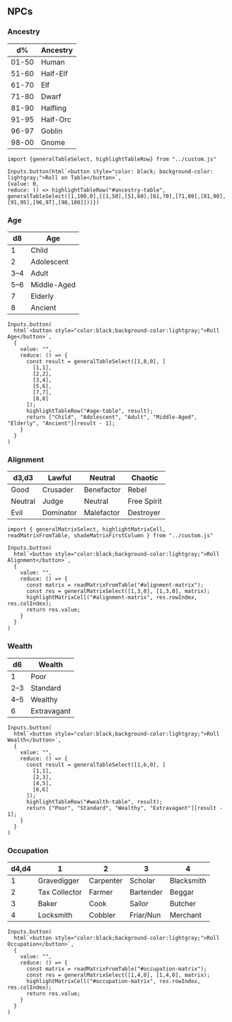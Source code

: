 ## NPCs

### Ancestry

:::{#ancestry-table}

| **d%** | **Ancestry** |
|--------|--------------|
| 01-50  | Human        |
| 51-60  | Half-Elf     |
| 61-70  | Elf          |
| 71-80  | Dwarf        |
| 81-90  | Halfling     |
| 91-95  | Half-Orc     |
| 96-97  | Goblin       |
| 98-00  | Gnome        |

```ojs
import {generalTableSelect, highlightTableRow} from "../custom.js"

Inputs.button(html`<button style="color: black; background-color: lightgray;">Roll on Table</button>`, 
{value: 0, 
reduce: () => highlightTableRow("#ancestry-table", 
generalTableSelect([1,100,0],[[1,50],[51,60],[61,70],[71,80],[81,90],[91,95],[96,97],[98,100]]))})

```

:::

### Age

:::{#age-table}

| **d8** | **Age**        |
|--------|----------------|
| 1      | Child          |
| 2      | Adolescent     |
| 3–4    | Adult          |
| 5–6    | Middle-Aged    |
| 7      | Elderly        |
| 8      | Ancient        |

```ojs

Inputs.button(
  html`<button style="color:black;background-color:lightgray;">Roll Age</button>`,
  {
    value: "",
    reduce: () => {
      const result = generalTableSelect([1,8,0], [
        [1,1],
        [2,2],
        [3,4],
        [5,6],
        [7,7],
        [8,8]
      ]);
      highlightTableRow("#age-table", result);
      return ["Child", "Adolescent", "Adult", "Middle-Aged", "Elderly", "Ancient"][result - 1];
    }
  }
)
```
:::


### Alignment

:::{#alignment-matrix .matrix-firstcol-shade}

| **d3,d3** | Lawful     | Neutral     | Chaotic      |
|-----------|------------|-------------|--------------|
| Good      | Crusader   | Benefactor  | Rebel        |
| Neutral   | Judge      | Neutral     | Free Spirit  |
| Evil      | Dominator  | Malefactor  | Destroyer    |

```ojs
import { generalMatrixSelect, highlightMatrixCell, readMatrixFromTable, shadeMatrixFirstColumn } from "../custom.js"

Inputs.button(
  html`<button style="color:black;background-color:lightgray;">Roll Alignment</button>`,
  {
    value: "",
    reduce: () => {
      const matrix = readMatrixFromTable("#alignment-matrix");
      const res = generalMatrixSelect([1,3,0], [1,3,0], matrix);
      highlightMatrixCell("#alignment-matrix", res.rowIndex, res.colIndex);
      return res.value;
    }
  }
)
```

:::

### Wealth

:::{#wealth-table}

| **d6** | **Wealth**     |
|--------|----------------|
| 1      | Poor           |
| 2–3    | Standard       |
| 4–5    | Wealthy        |
| 6      | Extravagant    |

```ojs

Inputs.button(
  html`<button style="color:black;background-color:lightgray;">Roll Wealth</button>`,
  {
    value: "",
    reduce: () => {
      const result = generalTableSelect([1,6,0], [
        [1,1],
        [2,3],
        [4,5],
        [6,6]
      ]);
      highlightTableRow("#wealth-table", result);
      return ["Poor", "Standard", "Wealthy", "Extravagant"][result - 1];
    }
  }
)
```
:::

### Occupation

:::{#occupation-matrix}

| **d4,d4** | 1            | 2            | 3          | 4           |
|------------|--------------|--------------|------------|-------------|
| 1          | Gravedigger  | Carpenter    | Scholar    | Blacksmith  |
| 2          | Tax Collector| Farmer       | Bartender  | Beggar      |
| 3          | Baker        | Cook         | Sailor     | Butcher     |
| 4          | Locksmith    | Cobbler      | Friar/Nun  | Merchant    |

```ojs

Inputs.button(
  html`<button style="color:black;background-color:lightgray;">Roll Occupation</button>`,
  {
    value: "",
    reduce: () => {
      const matrix = readMatrixFromTable("#occupation-matrix");
      const res = generalMatrixSelect([1,4,0], [1,4,0], matrix);
      highlightMatrixCell("#occupation-matrix", res.rowIndex, res.colIndex);
      return res.value;
    }
  }
)
```
:::

